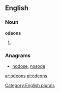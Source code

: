==English==

===Noun===
'''odeons'''

# {{plural of|[[odeon]]}}

===Anagrams===
* [[nodose#English|nodose]], [[nosode#English|nosode]]

[[Category:English plurals]]

[[ar:odeons]]
[[pt:odeons]]